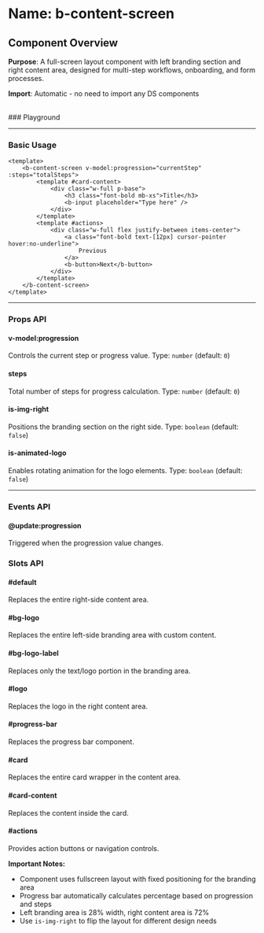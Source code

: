 
<Meta of={BContentScreen} />

# Name: b-content-screen
## Component Overview

**Purpose**: A full-screen layout component with left branding section and right content area, designed for multi-step workflows, onboarding, and form processes.

**Import**: Automatic - no need to import any DS components

<br />
### Playground

<Canvas layout="fullscreen" of={BContentScreen.Primary} />
<Controls />

---

### Basic Usage

```vue
<template>
    <b-content-screen v-model:progression="currentStep" :steps="totalSteps">
        <template #card-content>
            <div class="w-full p-base">
                <h3 class="font-bold mb-xs">Title</h3>
                <b-input placeholder="Type here" />
            </div>
        </template>
        <template #actions>
            <div class="w-full flex justify-between items-center">
                <a class="font-bold text-[12px] cursor-pointer hover:no-underline">
                    Previous
                </a>
                <b-button>Next</b-button>
            </div>
        </template>
    </b-content-screen>
</template>
```

<Canvas sourceState="none" layout="fullscreen" of={BContentScreen.Primary} />

---

### Props API

#### v-model:progression
Controls the current step or progress value. Type: `number` (default: `0`)

#### steps
Total number of steps for progress calculation. Type: `number` (default: `0`)

#### is-img-right
Positions the branding section on the right side. Type: `boolean` (default: `false`)

<Canvas sourceState="none" layout="fullscreen" of={BContentScreen.IsImgRight} />

#### is-animated-logo
Enables rotating animation for the logo elements. Type: `boolean` (default: `false`)

---

### Events API

#### @update:progression
Triggered when the progression value changes.

### Slots API

#### #default
Replaces the entire right-side content area.

<Canvas sourceState="none" layout="fullscreen" of={BContentScreen.Default} />

#### #bg-logo
Replaces the entire left-side branding area with custom content.

<Canvas sourceState="none" layout="fullscreen" of={BContentScreen.BgLogo} />

#### #bg-logo-label
Replaces only the text/logo portion in the branding area.

<Canvas sourceState="none" layout="fullscreen" of={BContentScreen.BgLogoText} />

#### #logo
Replaces the logo in the right content area.

<Canvas sourceState="none" layout="fullscreen" of={BContentScreen.Logo} />

#### #progress-bar
Replaces the progress bar component.

<Canvas sourceState="none" layout="fullscreen" of={BContentScreen.ProgressBar} />

#### #card
Replaces the entire card wrapper in the content area.

<Canvas sourceState="none" of={BContentScreen.Card} />

#### #card-content
Replaces the content inside the card.

<Canvas sourceState="none" layout="fullscreen" of={BContentScreen.CardContent} />

#### #actions
Provides action buttons or navigation controls.

<Canvas sourceState="none" layout="fullscreen" of={BContentScreen.Actions} />

**Important Notes:**
- Component uses fullscreen layout with fixed positioning for the branding area
- Progress bar automatically calculates percentage based on progression and steps
- Left branding area is 28% width, right content area is 72%
- Use `is-img-right` to flip the layout for different design needs